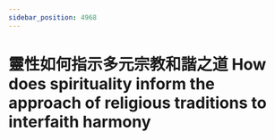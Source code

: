 ```yaml
---
sidebar_position: 4968
---
```



# 靈性如何指示多元宗教和諧之道 How does spirituality inform the approach of  religious traditions to interfaith harmony

<ReactPlayer controls='true' url='https://tw4.amtb.de/redirect/media/himp4/21/21-787/21-787-0001.mp4' />